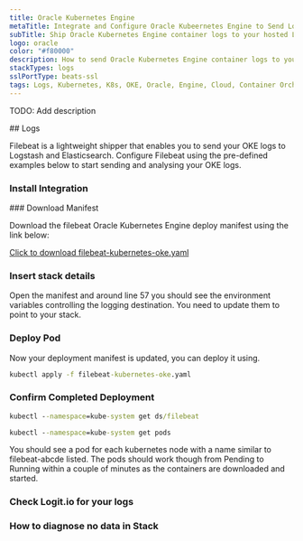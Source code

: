 ```yaml
---
title: Oracle Kubernetes Engine
metaTitle: Integrate and Configure Oracle Kubeernetes Engine to Send Logs
subTitle: Ship Oracle Kubernetes Engine container logs to your hosted Logstash instance at Logit.io
logo: oracle
color: "#f80000"
description: How to send Oracle Kubernetes Engine container logs to your Hosted ELK Logstash instance. Configure Filebeat to send data to Logstash. 
stackTypes: logs
sslPortType: beats-ssl
tags: Logs, Kubernetes, K8s, OKE, Oracle, Engine, Cloud, Container Orchestration, Cloud Computing, Containerization, Oracle Kubernetes Engine
---
```


TODO: Add description

<Steps>
  ## Logs

  Filebeat is a lightweight shipper that enables you to send your OKE logs to Logstash and Elasticsearch. Configure Filebeat using the pre-defined 
  examples below to start sending and analysing your OKE logs.
  
  ### Install Integration
  <InstallIntegration/>
  ### Download Manifest

  Download the filebeat Oracle Kubernetes Engine deploy manifest using the link below:

  [Click to download filebeat-kubernetes-oke.yaml](http://cdn.logit.io/filebeat-kubernetes-oke.yaml)

  ### Insert stack details

  <InsertStackDetails>
      Open the manifest and around line 57 you should see the environment variables controlling the logging destination. You need to update them to point 
      to your stack.
  </InsertStackDetails>

  ### Deploy Pod

  Now your deployment manifest is updated, you can deploy it using.

  ```cmd copy
  kubectl apply -f filebeat-kubernetes-oke.yaml
  ```

  ### Confirm Completed Deployment

  ```cmd copy
  kubectl --namespace=kube-system get ds/filebeat

  kubectl --namespace=kube-system get pods
  ```

  You should see a pod for each kubernetes node with a name similar to filebeat-abcde listed.
  The pods should work though from Pending to Running within a couple of minutes as the containers are downloaded and started.

  ### Check Logit.io for your logs

  <LaunchStack utmMedium="logs" utmCampaign="oraclekubernetesengine" source="oracle_kubernetes_engine" />

  ### How to diagnose no data in Stack

  <DiagnoseNoData />

</Steps>